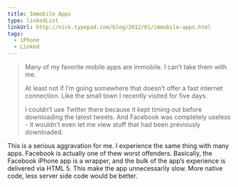 ```yaml
---
title: Immobile Apps
type: linkedList
linkUrl: http://nick.typepad.com/blog/2012/01/immobile-apps.html
tags:
  - iPhone
  - Linked
---
```


> Many of my favorite mobile apps are immobile. I can’t take them with me.
> 
> At least not if I’m going somewhere that doesn’t offer a fast internet connection. Like the small town I recently visited for five days.
> 
> I couldn’t use Twitter there because it kept timing out before downloading the latest tweets. And Facebook was completely useless - it wouldn’t even let me view stuff that had been previously downloaded.

This is a serious aggravation for me. I experience the same thing with many apps. Facebook is actually one of thew worst offenders. Basically, the Facebook iPhone app is a wrapper, and the bulk of the app’s experience is delivered via HTML 5. This make the app unnecessarily slow. More native code, less server side code would be better.

